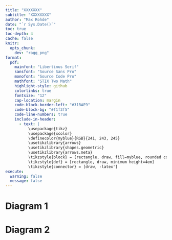 ```yaml
---
title: "XXXXXXX"
subtitle: "XXXXXXXX"
author: "Max Rohde"
date: "`r Sys.Date()`"
toc: true
toc-depth: 4
cache: false
knitr:
  opts_chunk: 
    dev: "ragg_png"
format:
  pdf:
    mainfont: "Libertinus Serif"
    sansfont: "Source Sans Pro"
    monofont: "Source Code Pro"
    mathfont: "STIX Two Math"
    highlight-style: github
    colorlinks: true
    fontsize: "12"
    cap-location: margin
    code-block-border-left: "#31BAE9"
    code-block-bg: "#f1f3f5"
    code-line-numbers: true
    include-in-header:
      - text: |
          \usepackage{tikz} 
          \usepackage{xcolor}
          \definecolor{myblue}{RGB}{241, 243, 245}
          \usetikzlibrary{arrows}
          \usetikzlibrary{shapes.geometric}
          \usetikzlibrary{arrows.meta}   
          \tikzstyle{block} = [rectangle, draw, fill=myblue, rounded corners, minimum height=4em]
          \tikzstyle{def} = [rectangle, draw, minimum height=4em]
          \tikzstyle{connector} = [draw, -latex']
execute:
  warning: false
  message: false
---
```


# Diagram 1
    
\begin{tikzpicture}[node distance = 3.5cm, auto]
\node [block, label={\small Likelihood}] (likelihood) {$r_j \sim \operatorname{Binomial}(n_j, \pi_j)$};

\node [def, node distance = 6cm, label={\small Definitions}, left of = likelihood, yshift=-2cm] (def) {\begin{tabular}{l|l} $r_j$ & Number of adverse events \\ $\pi_j$ & Adverse event probability \\ $n_j$ &  Number of participants \\ $p_j$ & Prior exchangeability probability \end{tabular}};

\node [block, node distance = 2.5cm, below of=likelihood] (theta) {$\theta_j = \log \left(\frac{\pi_j}{1 - \pi_j} \right)$};

\node [block, node distance = 4.5cm, label={\small EX}, below left of = theta] (ex) {$\theta_j \sim \operatorname{Normal}(\mu_1, \tau_1)$};
\node [block, node distance = 4.5cm, label={\small NEX}, below right of = theta] (nex) {$\theta_j \sim \operatorname{Normal}(\mu_j, \tau_j)$};

\node [block, node distance = 3cm, below left of = ex] (mu1) {$\mu_1 \sim \operatorname{Normal}(m_{\mu}, s_{\mu})$};
\node [block, node distance = 3cm, below right of = ex] (tau1) {$\tau_1 \sim \operatorname{Half-Normal}(m_{\tau}, s_{\tau})$};


\path [connector] (likelihood) -- (theta);
\path [connector] (theta) -- node[anchor=south, left] {$p_j$} (ex);
\path [connector] (theta) -- node[anchor=south, right] {$1-p_j$} (nex);

\path [connector] (ex) -- (mu1);
\path [connector] (ex) -- (tau1);
\end{tikzpicture}


# Diagram 2

\begin{tikzpicture}[node distance = 3.5cm, auto]
\node [block, label={\small Likelihood}] (likelihood) {$r_j \sim \operatorname{Poisson}(\text{exp}(\theta_j + \log(t_j)))$};

\node [def, node distance = 6cm, label={\small Definitions}, left of = likelihood, yshift=-0.5cm, xshift=-1cm] (def) {\begin{tabular}{l|l} $\theta_j$ & Adverse event rate (log-scale) \\ $r_j$ & Number of adverse events \\ $t_j$ & Strata follow-up time \\ $p_j$ & Prior exchangeability probability \end{tabular}};

\node [block, node distance = 4.5cm, label={\small EX}, below left of = likelihood] (ex) {$\theta_j \sim \operatorname{Normal}(\mu_1, \tau_1)$};
\node [block, node distance = 4.5cm, label={\small NEX}, below right of = likelihood] (nex) {$\theta_j \sim \operatorname{Normal}(\mu_j, \tau_j)$};

\node [block, node distance = 3cm, below left of = ex] (mu1) {$\mu_1 \sim \operatorname{Normal}(m_{\mu}, s_{\mu})$};
\node [block, node distance = 3cm, below right of = ex] (tau1) {$\tau_1 \sim \operatorname{Half-Normal}(m_{\tau}, s_{\tau})$};

\path [connector] (likelihood) -- node[anchor=south, left] {$p_j$} (ex);
\path [connector] (likelihood) -- node[anchor=south, right] {$1-p_j$} (nex);

\path [connector] (ex) -- (mu1);
\path [connector] (ex) -- (tau1);
\end{tikzpicture}